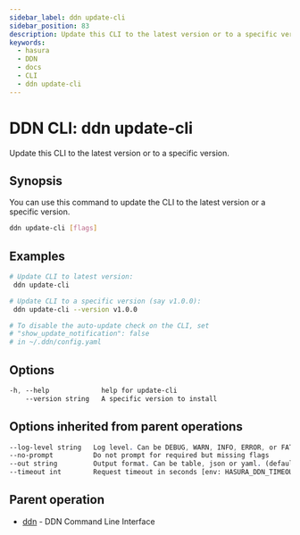 ```yaml
---
sidebar_label: ddn update-cli
sidebar_position: 83
description: Update this CLI to the latest version or to a specific version using the DDN CLI
keywords:
  - hasura
  - DDN
  - docs
  - CLI
  - ddn update-cli
---
```


# DDN CLI: ddn update-cli

Update this CLI to the latest version or to a specific version.

## Synopsis

You can use this command to update the CLI to the latest version or a specific version.

```bash
ddn update-cli [flags]
```

## Examples

```bash
# Update CLI to latest version:
 ddn update-cli

# Update CLI to a specific version (say v1.0.0):
 ddn update-cli --version v1.0.0

# To disable the auto-update check on the CLI, set
# "show_update_notification": false
# in ~/.ddn/config.yaml
```

## Options

```sass
-h, --help             help for update-cli
    --version string   A specific version to install
```

## Options inherited from parent operations

```sass
--log-level string   Log level. Can be DEBUG, WARN, INFO, ERROR, or FATAL. (default "INFO")
--no-prompt          Do not prompt for required but missing flags
--out string         Output format. Can be table, json or yaml. (default "table")
--timeout int        Request timeout in seconds [env: HASURA_DDN_TIMEOUT] (default 100)
```

## Parent operation

- [ddn](/cli/commands/ddn) - DDN Command Line Interface
